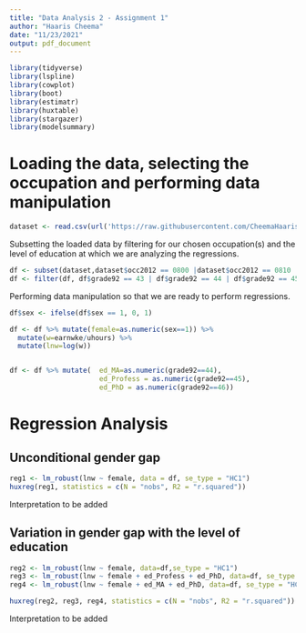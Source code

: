 ```yaml
---
title: "Data Analysis 2 - Assignment 1"
author: "Haaris Cheema"
date: "11/23/2021"
output: pdf_document
---
```



```r
library(tidyverse)
library(lspline)
library(cowplot)
library(boot)
library(estimatr)
library(huxtable)
library(stargazer)
library(modelsummary)
```


# Loading the data, selecting the occupation and performing data manipulation 

```r
dataset <- read.csv(url('https://raw.githubusercontent.com/CheemaHaaris/DA2/main/data/morg-2014-emp.csv'))
```

Subsetting the loaded data by filtering for our chosen occupation(s) and the level of education at which we are analyzing the regressions.

```r
df <- subset(dataset,dataset$occ2012 == 0800 |dataset$occ2012 == 0810 | dataset$occ2012 == 0820 | dataset$occ2012 == 0830 | dataset$occ2012 == 0840| dataset$occ2012 == 0850| dataset$occ2012 == 0860| dataset$occ2012 == 0900| dataset$occ2012 == 0910| dataset$occ2012 == 0930| dataset$occ2012 == 0940| dataset$occ2012 == 0950)
df <- filter(df, df$grade92 == 43 | df$grade92 == 44 | df$grade92 == 45 | df$grade92 == 46)
```

Performing data manipulation so that we are ready to perform regressions.

```r
df$sex <- ifelse(df$sex == 1, 0, 1)

df <- df %>% mutate(female=as.numeric(sex==1)) %>%
  mutate(w=earnwke/uhours) %>%
  mutate(lnw=log(w))


df <- df %>% mutate(  ed_MA=as.numeric(grade92==44),
                      ed_Profess = as.numeric(grade92==45),
                      ed_PhD = as.numeric(grade92==46))

```

# Regression Analysis

## Unconditional gender gap

```r
reg1 <- lm_robust(lnw ~ female, data = df, se_type = "HC1")
huxreg(reg1, statistics = c(N = "nobs", R2 = "r.squared"))
```


Interpretation to be added

## Variation in gender gap with the level of education

```r
reg2 <- lm_robust(lnw ~ female, data=df,se_type = "HC1")
reg3 <- lm_robust(lnw ~ female + ed_Profess + ed_PhD, data=df, se_type = "HC1")
reg4 <- lm_robust(lnw ~ female + ed_MA + ed_PhD, data=df, se_type = "HC1")

huxreg(reg2, reg3, reg4, statistics = c(N = "nobs", R2 = "r.squared"))
```


Interpretation to be added